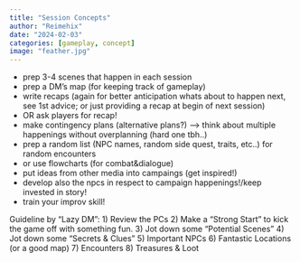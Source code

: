 ```yaml
---
title: "Session Concepts"
author: "Reimehix"
date: "2024-02-03"
categories: [gameplay, concept]
image: "feather.jpg"
---
```


- prep 3-4 scenes that happen in each session
- prep a DM's map (for keeping track of gameplay)
- write recaps (again for better anticipation whats about to happen next, see 1st advice; or just providing a recap at begin of next session)
- OR ask players for recap!
- make contingency plans (alternative plans?) --> think about multiple happenings without overplanning (hard one tbh..)
- prep a random list (NPC names, random side quest, traits, etc..) for random encounters
- or use flowcharts (for combat&dialogue)
- put ideas from other media into campaings (get inspired!)
- develop also the npcs in respect to campaign happenings!/keep invested in story!
- train your improv skill!

Guideline by "Lazy DM":
1) Review the PCs
2) Make a “Strong Start” to kick the game off with something fun. 
3) Jot down some “Potential Scenes”
4) Jot down some “Secrets & Clues”
5) Important NPCs
6) Fantastic Locations (or a good map)
7) Encounters
8) Treasures & Loot